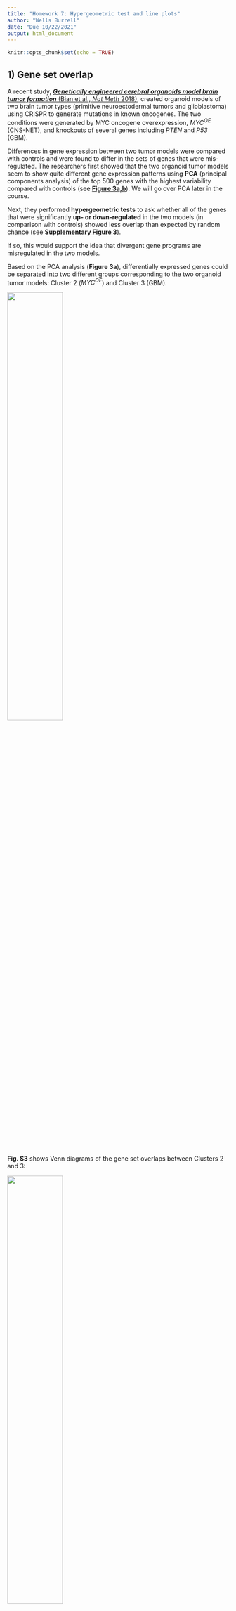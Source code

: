 ```yaml
---
title: "Homework 7: Hypergeometric test and line plots"
author: "Wells Burrell"
date: "Due 10/22/2021"
output: html_document
---
```


```r
knitr::opts_chunk$set(echo = TRUE)
```


## 1) Gene set overlap

A recent study, [***Genetically engineered cerebral organoids model brain tumor formation*** (Bian et al., *Nat Meth* 2018)](https://www.nature.com/articles/s41592-018-0070-7),
created organoid models of two brain tumor types (primitive neuroectodermal
tumors and glioblastoma) using CRISPR to generate mutations in known oncogenes. 
The two conditions were generated by MYC oncogene overexpression, *MYC^OE^* (CNS-NET), and knockouts of several genes including *PTEN* and *P53* (GBM).

Differences in gene expression between two tumor models were compared with controls
and were found to differ in the sets of genes that were mis-regulated. 
The researchers first showed that the two organoid tumor models seem to show quite different
gene expression patterns using **PCA** (principal components analysis) of the top 500
genes with the highest variability compared with controls (see [**Figure 3a,b**](https://www.nature.com/articles/s41592-018-0070-7/figures/3)). 
We will go over PCA later in the course.

Next, they performed **hypergeometric tests** to ask whether all of the genes that 
were significantly **up- or down-regulated** in the two models (in comparison with 
controls) showed less overlap than expected by random chance (see [**Supplementary Figure 3**](https://www.nature.com/articles/s41592-018-0070-7/figures/9)).

If so, this would support the idea that divergent gene programs are misregulated 
in the two models.

Based on the PCA analysis (**Figure 3a**), differentially expressed genes could be separated into two different groups corresponding to the two organoid tumor models: Cluster 2 (*MYC^OE^*) and Cluster 3 (GBM).

![](HW7_data/Bian_Fig3a.png){width=50%}

**Fig. S3** shows Venn diagrams of the gene set overlaps between Clusters 2 and 3:

![](HW7_data/Bian_FigS3a.png){width=50%}

Your question is whether the differentially expressed genes in these two clusters overlap by **less** than expected by chance. Here we will focus on just the **up-regulated genes**. How will you set up the problem?


### a) Expected gene set overlap based on independence

In total, 4034 genes were up-regulated in at least one of the organoid tumor models (vs. controls). The rest of the numbers you will need are shown in the Venn diagrams in Fig. S3. A framework for organizing the data has been set up below to help get you started.

```r
## Up-regulated genes ======================================================== #
## 4034 genes up-regulated in either experiment (vs control)  

ol.obs = 92  # overlap
A = 2155+92      # total size of Cluster 2 (Set A = bigger set)
B = 203+92      # total size of Cluster 3 (Set B = smaller set)
N = 4034      # total genes up-regulated in both experiments
# 
# # What is the expected overlap based on the null hypothesis of independence?
ol.exp = A/N * B/N * N
ol.exp
```


### b) Hypergeometric test

Find a p-value for the observed overlap with a hypergeometric test using `dhyper` and `phyper`. Remember, you are looking for less overlap than expected between the two sets (is this the lower tail or the upper tail?).

First, look up the documentation on these functions.
```r
?phyper()
?dhyper() 
```

Here are some additional tips to help you figure out how to parameterize the functions:

+ $x$: this is the observed overlap
+ $m$: pick one gene set, call this Set A
+ $n$: this is the total number of genes NOT in Set A (out of all the up-regulated genes)
+ $k$: the other set (Set B)
  +  Note that the maximum possible size of the overlap would be the total size of the smaller gene set (which cluster is that here?)
  + It does not really matter which set you choose to use for $m$ or $k$; the p-value will be the same either way.

```r
## p-value using hypergeometric test ========================================= #
# using CDF function
phyper(ol.obs, m = A, n = N - A, k = B)
# using PDF function
sum(dhyper(0:ol.obs, m = A, n = N - A, k = B))
```


### c) Fisher's Exact Test

The hypergeometric test is equivalent to a one-tailed Fisher's test (but it is 
actually more efficient in R). Use a Fisher's test to make the same comparison as above. Here are some helpful hints:

+ You want to perform a one-sided test for more extreme values than the ones observed, given all possible combinations of values "conditioned on fixed margins" (which tail are you looking for here?).
+ Make a contingency table: orientation is arbitrary, but by convention put the categories "of interest" first.
  + Put the overlap in the top left cell (*a*, a.k.a. $x_{11}$).
  + Put the remainder of the A and B sets (minus the overlap) in the right (*b*, $x_{12}$) and bottom left (*c*, $x_{21}$) cells.
  + Put the remainder of the up-regulated genes in (*d*, $x_{22}$).

```r
## with Fisher's exact test ================================================== #
fisher.table = rbind(c(92,203),c(2155,1676))
fisher.test(fisher.table, alternative = "less")$p.value

```

### d) How do the p-values compare?

```r
# They are close but not the same. Fisher's test predicts a p-value which is 5x greater than hypergeometric test. 
```


## 2) Line plots: Mean, SD, SEM

Please read the short article *Error bars (Nat Meth 2013)* provided with this assignment.

### a) What is the difference between the standard error (SEM) of the mean and standard deviation?  
```r
# The standard deviation describes the variation within a sample and informs us about the spread of a variable within a population; as such, it reflects the variation in the data not the uncertainty as a result of sampling error. On the other hand, SEM does reflect uncertainty based on sampling error (hence the name).
```

### b) What are some common misconceptions about interpreting error bars?
```r
# Some common misconceptions include: that there is no statistical significance when error bars overlap (regardless of the type), that a C.I. is an expectation of capturing the mean of a second sample drawn from the population, that SD is a measure of sampling error.
```

## 3) Cancer metabolism

In the paper [***Metabolic competition in the tumor microenvironment is a driver of cancer progression*** (Chang et al., *Cell* 2015)](https://www.ncbi.nlm.nih.gov/pmc/articles/PMC4864363/), the authors use mouse models to demonstrate that in cancers, T cells are metabolically restricted by tumor glucose consumption, ultimately allowing tumor progression. The authors use line graphs in **Figure 4B**:

![](HW7_data/Chang_Fig4B.png){width=60%}

### a) What question were the researchers trying to answer in this Figure?
```r
# Whether t-cells in tumors can regain glycolytic function after treatment by certain immunotherapeutics.
```

### b) How many replicates were performed, and what do the error bars represent?
```r
# 3 replicates were performed; the error bars represent SEM.
```

### c) Do you think this an appropriate way to represent the data? Why or why not, and how would you try to represent them?
```r
# Using SEM here projects high confidence which may be misleading given the sample size is so small. This data is better represented by actually displaying data points for each replicate and using a 95% CI to demonstrate a more relative (greater adjustment for sample size) measure of confidence. 
```
    

## 4) Spindle dynamics in evolution

The paper [***Stoichiometric interactions explain spindle dynamics and scaling across 100 million years of nematode evolution*** (Farhadifar et al., *eLife* 2020)](https://elifesciences.org/articles/55877) explores spindle dynamics in *C. elegans* using a combination of imaging methods and QTL mapping of intercross lines. Below is reproduced Figure 3 from this article:

![](HW7_data/Farhadifar_Fig3.jpg){width=80%}

### a) What question were the researchers trying to answer in this figure?
```r
# What is the genetic basis for the variation in spindle length observed across RIAILs and where specifically does it come from on the founding lines (so called quantitative trait loci/QTLs). Furthermore, are there QTLs for spindle length which are independent of cell length--spindle length changing not simply because cell length changes--and what are their mechanisms of action.
```

### b) Panels C and D

About how many data points are there for each line? What do the error bars represent? Would you change anything about the way the data are represented?
```r
# The legend does not specify the number of samples but it looks like ~100 or more. The error bars represent SEM. Since interpreting the visually small SEM is difficult, one thing that may be helpful here is a p-value for the difference between groups. Also, using a violin or boxplot would allow for a better representation of the density of points/the distribution.
```

### c) Panels E and F

What is being plotted? What do the shaded areas represent, and why do you think the researchers chose to display the variation in their measurements in this way? Would you have done anything differently?
```r
# The plots convey the length of spindles in actively dividing cells over a short time course between RNAi knockdown and control. The shaded areas represent the standard deviation of the measured samples. I think the researchers chose to use shaded ares instead of error bars because the time course measurements are continuous and displaying some arbitrary number of error bars based on binning would be visually distracting; a solid line is basically infinite error bars anyway. Only thing I may have done differently is to add a few p-values (maybe one for the endpoint of the time course?).
```


## 5) Line plots with SD or SEM

How would you plot similar graphs in R showing SD or SEM? The dataset "HW7_data.csv" contains eight replicate measurements across 20 timepoints (0-190 seconds) for a control and a treatment condition. The data are the raw (non-normalized) values used to generate the plots in Figure 6A from 
[Cipriani et al., eLife 2021](https://elifesciences.org/articles/60833).

### a) Calculate the mean, SD, SEM

Load the dataset and use the `dplyr` package to reformat it as follows:

+ Group the data by treatment and time (hint: use `group_by()`).
+ Add 3 new columns to the data frame containing group summaries for the mean, SEM, and SD (hint: use `summarise()`).
+ Add 4 new columns containing the upper and lower limits for the SEM and the SD.
  
```r
#library(dplyr)
data = read.csv("HW7_data/HW7_data.csv")
head(data)

data.cleaned = data %>% 
  group_by(TREATMENT, time) %>% 
  summarise(Mean = mean(Values),
            SD = sd(Values),
            SEM = sd(Values)/sqrt(length(Values))) %>% 
  mutate(Upper.SD = Mean + SD,
         Lower.SD = Mean - SD,
         Upper.SEM = Mean + SEM,
         Lower.SEM = Mean - SEM)
data.cleaned
```
    

### b) Line plot with discrete error bars showing SD

Use `ggplot2` to create a line graph to plot the mean, with discrete error bars representing the standard deviation.

+ Map the data to time (x-axis) and mean (y-axis), and use color to indicate the treatment.
+ Use a line for the geom layer.
+ Add the error bars using `geom_errorbar()` (look this up to see how to add the upper and lower boundaries). Don't forget to map the color to the treatment.
+ Add axis labels for the time (in seconds) and the values (as "Relative fluorescence").

```r
#library(ggplot2)
ggplot(data = data.cleaned,
       mapping =aes(x = time,
                    y = Mean,
                    col = TREATMENT)) +
  geom_line() +
  geom_errorbar( aes(ymin = Lower.SD,
                     ymax = Upper.SD,
                     col = TREATMENT)) +
  labs( x = "time (seconds)", 
        y = "relative fluorescence")

```


### c) Line plot with shaded regions showing SEM

Use `ggplot2` to create a line graph to plot the mean, with a shaded area representing the standard error of the mean. This plot will use almost the exact same code as the last graph, except you will use `geom_ribbon()` to display the upper and lower bounds of the SEM.
      
```r
ggplot(data = data.cleaned,
       mapping =aes(x = time,
                    y = Mean,
                    col = TREATMENT)) +
  geom_line() +
  geom_ribbon( aes(ymin = Lower.SD,
                     ymax = Upper.SD,
                     fill = TREATMENT),
               alpha = 0.5) +
  labs( x = "time (seconds)", 
        y = "relative fluorescence")
```


### d) Which representation do you think is most effective for these data? What would you choose to do?
```r
# I think ribbon is a more effective representation of this data since having so many error bars is distracting. I would choose ribbon.
```

